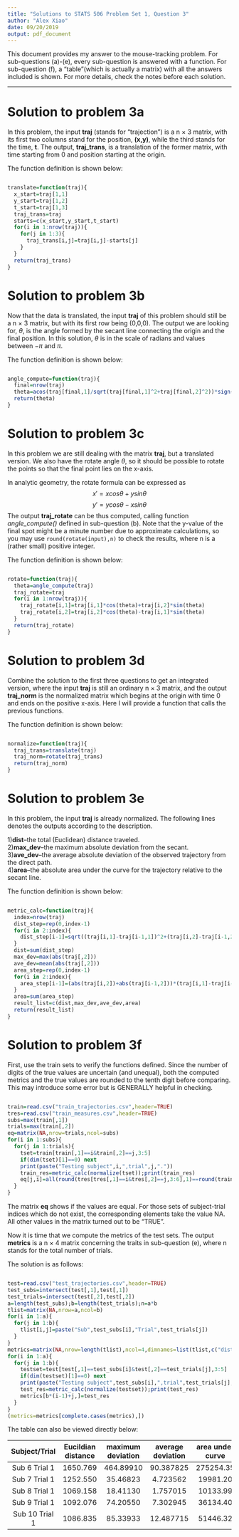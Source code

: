 ---
title: "Solutions to STATS 506 Problem Set 1, Question 3"
author: "Alex Xiao"
date: 09/20/2019 
output: pdf_document
---
 
  This document provides my answer to the mouse-tracking problem. For sub-questions (a)-(e), every sub-question is answered with a function. For sub-question (f), a "table"(which is actually a matrix) with all the answers included is shown. For more details, check the notes before each solution.  

---
# Solution to problem 3a

  In this problem, the input **traj** (stands for "trajection") is a n $\times$ 3 matrix, with its first two columns stand for the position, **(x,y)**, while the third stands for the time, **t**. The output, **traj_trans**, is a translation of the former matrix, with time starting from 0 and position starting at the origin.  
  
  The function definition is shown below:  
  
```r

translate=function(traj){
  x_start=traj[1,1]
  y_start=traj[1,2]
  t_start=traj[1,3]
  traj_trans=traj
  starts=c(x_start,y_start,t_start)
  for(i in 1:nrow(traj)){
    for(j in 1:3){
      traj_trans[i,j]=traj[i,j]-starts[j]
    }
  }
  return(traj_trans)
}

```


# Solution to problem 3b

  Now that the data is translated, the input **traj** of this problem should still be a n $\times$ 3 matrix, but with its first row being (0,0,0). The output we are looking for, $\theta$, is the angle formed by the secant line connecting the origin and the final position. In this solution, $\theta$ is in the scale of radians and values between $-\pi$ and $\pi$.  
  
  The function definition is shown below:  
  
```r

angle_compute=function(traj){
  final=nrow(traj)
  theta=acos(traj[final,1]/sqrt(traj[final,1]^2+traj[final,2]^2))*sign(traj[final,2])
  return(theta)
}

```


# Solution to problem 3c

  In this problem we are still dealing with the matrix **traj**, but a translated version. We also have the rotate angle $\theta$, so it should be possible to rotate the points so that the final point lies on the x-axis.  
  
  In analytic geometry, the rotate formula can be expressed as     
          $$x'=xcos\theta+ysin\theta$$  $$y'=ycos\theta-xsin\theta$$ 
  The output **traj_rotate** can be thus computed, calling function *angle_compute()* defined in sub-question (b). Note that the y-value of the final spot might be a minute number due to approximate calculations, so you may use `round(rotate(input),n)` to check the results, where n is a (rather small) positive integer.   
  
  The function definition is shown below:  
  
```r

rotate=function(traj){
  theta=angle_compute(traj)
  traj_rotate=traj
  for(i in 1:nrow(traj)){
    traj_rotate[i,1]=traj[i,1]*cos(theta)+traj[i,2]*sin(theta)
    traj_rotate[i,2]=traj[i,2]*cos(theta)-traj[i,1]*sin(theta)
  }
  return(traj_rotate)
}

```


# Solution to problem 3d

  Combine the solution to the first three questions to get an integrated version, where the input **traj** is still an ordinary n $\times$ 3 matrix, and the output **traj_norm** is the normalized matrix which begins at the origin with time 0 and ends on the positive x-axis. Here I will provide a function that calls the previous functions.   
  
  The function definition is shown below:  
  
```r

normalize=function(traj){
  traj_trans=translate(traj)
  traj_norm=rotate(traj_trans)  
  return(traj_norm)
}

```
<!-- This is a version that calls the functions from sub-questions (a)-(c). Things should be similar for a function that does the same work without calling any of the previous functions,and the none-calling version would merely be a matter of copy and paste from the other functions defined above.-->


# Solution to problem 3e

  In this problem, the input **traj** is already normalized. The following lines denotes the outputs according to the description.  
  
  1)**dist**--the total (Euclidean) distance traveled.  
  2)**max_dev**--the maximum absolute deviation from the secant.  
  3)**ave_dev**--the average absolute deviation of the observed trajectory from the direct path.  
  4)**area**--the absolute area under the curve for the trajectory relative to the secant line.  
  
  The function definition is shown below:  

```r

metric_calc=function(traj){
  index=nrow(traj)
  dist_step=rep(0,index-1)
  for(i in 2:index){
    dist_step[i-1]=sqrt((traj[i,1]-traj[i-1,1])^2+(traj[i,2]-traj[i-1,2])^2)
  }
  dist=sum(dist_step)
  max_dev=max(abs(traj[,2]))
  ave_dev=mean(abs(traj[,2]))
  area_step=rep(0,index-1)
  for(i in 2:index){
    area_step[i-1]=(abs(traj[i,2])+abs(traj[i-1,2]))*(traj[i,1]-traj[i-1,1])/2
  }
  area=sum(area_step)
  result_list=c(dist,max_dev,ave_dev,area)
  return(result_list) 
}

```
  
  
# Solution to problem 3f

  First, use the train sets to verify the functions defined. Since the number of digits of the true values are uncertain (and unequal), both the computed metrics and the true values are rounded to the tenth digit before comparing. This may introduce some error but is GENERALLY helpful in checking.  
  
```r

train=read.csv("train_trajectories.csv",header=TRUE)
tres=read.csv("train_measures.csv",header=TRUE)
subs=max(train[,1])
trials=max(train[,2])
eq=matrix(NA,nrow=trials,ncol=subs)
for(i in 1:subs){
  for(j in 1:trials){
    tset=train[train[,1]==i&train[,2]==j,3:5]
    if(dim(tset)[1]==0) next
    print(paste("Testing subject",i,",trial",j,"."))
    train_res=metric_calc(normalize(tset));print(train_res)
    eq[j,i]=all(round(tres[tres[,1]==i&tres[,2]==j,3:6],1)==round(train_res,1))
  }
}

```

  The matrix **eq** shows if the values are equal. For those sets of subject-trial indices which do not exist, the corresponding elements take the value NA. All other values in the matrix turned out to be "TRUE".  
  
  Now it is time that we compute the metrics of the test sets. The output **metrics** is a n $\times$ 4 matrix concerning the traits in sub-question (e), where n stands for the total number of trials.  
  
  The solution is as follows:  

```r

test=read.csv("test_trajectories.csv",header=TRUE)
test_subs=intersect(test[,1],test[,1])
test_trials=intersect(test[,2],test[,2])
a=length(test_subs);b=length(test_trials);n=a*b
tlist=matrix(NA,nrow=a,ncol=b)
for(i in 1:a){
  for(j in 1:b){
    tlist[i,j]=paste("Sub",test_subs[i],"Trial",test_trials[j])
  }
}
metrics=matrix(NA,nrow=length(tlist),ncol=4,dimnames=list(tlist,c("dist","max_dev","ave_dev","area")))
for(i in 1:a){
  for(j in 1:b){
    testset=test[test[,1]==test_subs[i]&test[,2]==test_trials[j],3:5]
    if(dim(testset)[1]==0) next
    print(paste("Testing subject",test_subs[i],",trial",test_trials[j],"."))
    test_res=metric_calc(normalize(testset));print(test_res)
    metrics[b*(i-1)+j,]=test_res
  }
}
(metrics=metrics[complete.cases(metrics),])

```

<!--`intersect()` is used to get a set of the subjects and trials. For now this is the best solution I could come up with.-->


  The table can also be viewed directly below:
  
  |  Subject/Trial  | Eucildian distance | maximum deviation | average deviation | area under curve |
  |:---------------:|:------------------:|:-----------------:|:-----------------:|:----------------:|
  |  Sub 6 Trial 1  |     1650.769       |     464.89910     |     90.387825     |    275254.35     |
  |  Sub 7 Trial 1  |     1252.550       |      35.46823     |      4.723562     |     19981.20     |
  |  Sub 8 Trial 1  |     1069.158       |      18.41130     |      1.757015     |     10133.99     |
  |  Sub 9 Trial 1  |     1092.076       |      74.20550     |      7.302945     |     36134.40     |
  | Sub 10 Trial 1  |     1086.835       |      85.33933     |     12.487715     |     51446.32     |
  
  
  
  


  

  
